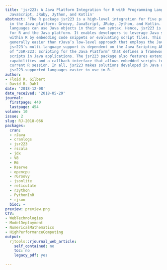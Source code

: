 ```yaml
---
title: 'jsr223: A Java Platform Integration for R with Programming Languages Groovy,
  JavaScript, JRuby, Jython, and Kotlin'
abstract: 'The R package jsr223 is a high-level integration for five programming languages
  in the Java platform: Groovy, JavaScript, JRuby, Jython, and Kotlin. Each of these
  languages can use Java objects in their own syntax. Hence, jsr223 is also an integration
  for R and the Java platform. It enables developers to leverage Java solutions from
  within R by embedding code snippets or evaluating script files. This approach is
  generally easier than rJava’s low-level approach that employs the Java Native Interface.
  jsr223’s multi-language support is dependent on the Java Scripting API: an implementation
  of “JSR-223: Scripting for the Java Platform” that defines a framework to embed
  scripts in Java applications. The jsr223 package also features extensive data exchange
  capabilities and a callback interface that allows embedded scripts to access the
  current R session. In all, jsr223 makes solutions developed in Java or any of the
  jsr223-supported languages easier to use in R.'
author:
- Floid R. Gilbert
- David B. Dahl
date: '2018-12-08'
date_received: '2018-05-29'
journal:
  firstpage: 440
  lastpage: 454
volume: 10
issue: 2
slug: RJ-2018-066
packages:
  cran:
  - rJava
  - cranlogs
  - jsr223
  - rscala
  - jdx
  - V8
  - R6
  - Rserve
  - opencpu
  - rGroovy
  - jsonlite
  - reticulate
  - rJython
  - PythonInR
  - rjson
  bioc: ~
preview: preview.png
CTV:
- WebTechnologies
- ModelDeployment
- NumericalMathematics
- HighPerformanceComputing
output:
  rjtools::rjournal_web_article:
    self_contained: no
    toc: no
    legacy_pdf: yes

---
```

